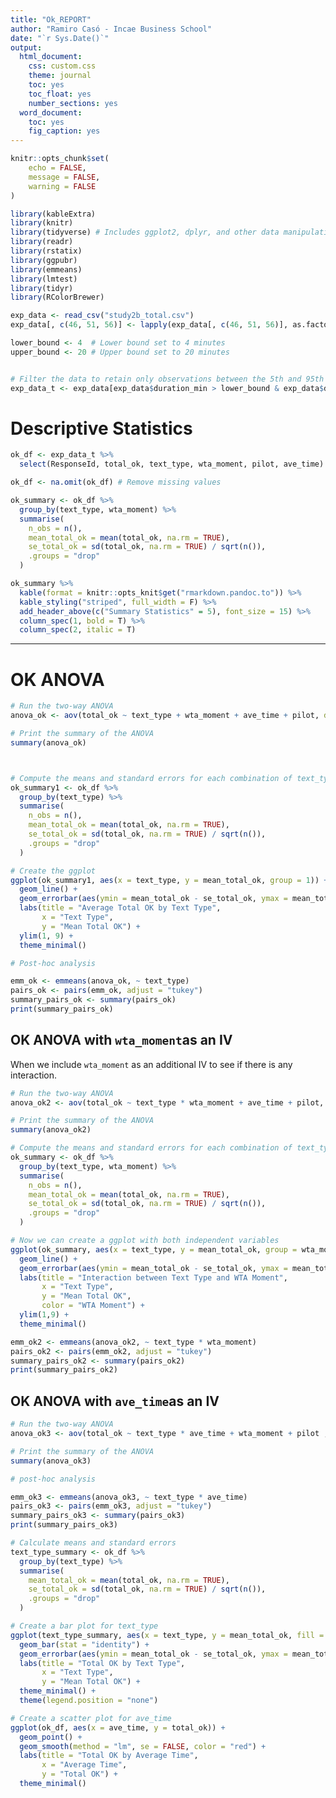 ```yaml
---
title: "Ok_REPORT"
author: "Ramiro Casó - Incae Business School"
date: "`r Sys.Date()`"
output:
  html_document:
    css: custom.css
    theme: journal
    toc: yes
    toc_float: yes
    number_sections: yes
  word_document:
    toc: yes
    fig_caption: yes
---
```


```r
knitr::opts_chunk$set(
	echo = FALSE,
	message = FALSE,
	warning = FALSE
)
```


```r
library(kableExtra)
library(knitr)
library(tidyverse) # Includes ggplot2, dplyr, and other data manipulation libraries
library(readr)
library(rstatix)
library(ggpubr)
library(emmeans)
library(lmtest)
library(tidyr)
library(RColorBrewer)
```

```r
exp_data <- read_csv("study2b_total.csv")
exp_data[, c(46, 51, 56)] <- lapply(exp_data[, c(46, 51, 56)], as.factor)

lower_bound <- 4  # Lower bound set to 4 minutes
upper_bound <- 20 # Upper bound set to 20 minutes


# Filter the data to retain only observations between the 5th and 95th percentiles
exp_data_t <- exp_data[exp_data$duration_min > lower_bound & exp_data$duration_min < upper_bound, ]

```

# Descriptive Statistics

```r

ok_df <- exp_data_t %>%
  select(ResponseId, total_ok, text_type, wta_moment, pilot, ave_time)

ok_df <- na.omit(ok_df) # Remove missing values

ok_summary <- ok_df %>%
  group_by(text_type, wta_moment) %>%
  summarise(
    n_obs = n(),
    mean_total_ok = mean(total_ok, na.rm = TRUE),
    se_total_ok = sd(total_ok, na.rm = TRUE) / sqrt(n()),
    .groups = "drop"
  )

ok_summary %>%
  kable(format = knitr::opts_knit$get("rmarkdown.pandoc.to")) %>%
  kable_styling("striped", full_width = F) %>%
  add_header_above(c("Summary Statistics" = 5), font_size = 15) %>%
  column_spec(1, bold = T) %>%
  column_spec(2, italic = T)

```

---

# OK ANOVA

```r
# Run the two-way ANOVA
anova_ok <- aov(total_ok ~ text_type + wta_moment + ave_time + pilot, data = ok_df)

# Print the summary of the ANOVA
summary(anova_ok)



# Compute the means and standard errors for each combination of text_type and wta_moment
ok_summary1 <- ok_df %>%
  group_by(text_type) %>%
  summarise(
    n_obs = n(),
    mean_total_ok = mean(total_ok, na.rm = TRUE),
    se_total_ok = sd(total_ok, na.rm = TRUE) / sqrt(n()),
    .groups = "drop"
  )

# Create the ggplot
ggplot(ok_summary1, aes(x = text_type, y = mean_total_ok, group = 1)) + # Added group = 1
  geom_line() +
  geom_errorbar(aes(ymin = mean_total_ok - se_total_ok, ymax = mean_total_ok + se_total_ok), width = 0.2) +
  labs(title = "Average Total OK by Text Type",
       x = "Text Type",
       y = "Mean Total OK") +
  ylim(1, 9) +
  theme_minimal()

# Post-hoc analysis

emm_ok <- emmeans(anova_ok, ~ text_type)
pairs_ok <- pairs(emm_ok, adjust = "tukey")
summary_pairs_ok <- summary(pairs_ok)
print(summary_pairs_ok)

```

## OK ANOVA with `wta_moment`as an IV

When we include `wta_moment` as an additional IV to see if there is any interaction.  

```r

# Run the two-way ANOVA
anova_ok2 <- aov(total_ok ~ text_type * wta_moment + ave_time + pilot, data = ok_df)

# Print the summary of the ANOVA
summary(anova_ok2)

# Compute the means and standard errors for each combination of text_type and wta_moment
ok_summary <- ok_df %>%
  group_by(text_type, wta_moment) %>%
  summarise(
    n_obs = n(),
    mean_total_ok = mean(total_ok, na.rm = TRUE),
    se_total_ok = sd(total_ok, na.rm = TRUE) / sqrt(n()),
    .groups = "drop"
  )

# Now we can create a ggplot with both independent variables
ggplot(ok_summary, aes(x = text_type, y = mean_total_ok, group = wta_moment, color = wta_moment)) +
  geom_line() +
  geom_errorbar(aes(ymin = mean_total_ok - se_total_ok, ymax = mean_total_ok + se_total_ok), width = 0.2) +
  labs(title = "Interaction between Text Type and WTA Moment",
       x = "Text Type",
       y = "Mean Total OK",
       color = "WTA Moment") +
  ylim(1,9) +
  theme_minimal()

emm_ok2 <- emmeans(anova_ok2, ~ text_type * wta_moment)
pairs_ok2 <- pairs(emm_ok2, adjust = "tukey")
summary_pairs_ok2 <- summary(pairs_ok2)
print(summary_pairs_ok2)
```

## OK ANOVA with `ave_time`as an IV

```r

# Run the two-way ANOVA
anova_ok3 <- aov(total_ok ~ text_type * ave_time + wta_moment + pilot , data = ok_df)

# Print the summary of the ANOVA
summary(anova_ok3)

# post-hoc analysis

emm_ok3 <- emmeans(anova_ok3, ~ text_type * ave_time)
pairs_ok3 <- pairs(emm_ok3, adjust = "tukey")
summary_pairs_ok3 <- summary(pairs_ok3)
print(summary_pairs_ok3)

# Calculate means and standard errors
text_type_summary <- ok_df %>%
  group_by(text_type) %>%
  summarise(
    mean_total_ok = mean(total_ok, na.rm = TRUE),
    se_total_ok = sd(total_ok, na.rm = TRUE) / sqrt(n()),
    .groups = "drop"
  )

# Create a bar plot for text_type
ggplot(text_type_summary, aes(x = text_type, y = mean_total_ok, fill = text_type)) +
  geom_bar(stat = "identity") +
  geom_errorbar(aes(ymin = mean_total_ok - se_total_ok, ymax = mean_total_ok + se_total_ok), width = 0.2) +
  labs(title = "Total OK by Text Type",
       x = "Text Type",
       y = "Mean Total OK") +
  theme_minimal() +
  theme(legend.position = "none")

# Create a scatter plot for ave_time
ggplot(ok_df, aes(x = ave_time, y = total_ok)) +
  geom_point() +
  geom_smooth(method = "lm", se = FALSE, color = "red") +
  labs(title = "Total OK by Average Time",
       x = "Average Time",
       y = "Total OK") +
  theme_minimal()



```
